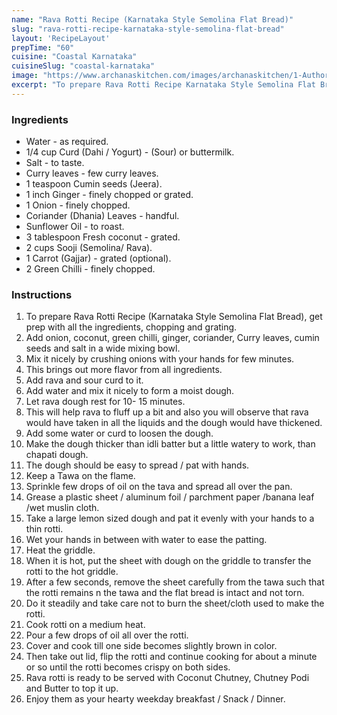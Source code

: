---
name: "Rava Rotti Recipe (Karnataka Style Semolina Flat Bread)"
slug: "rava-rotti-recipe-karnataka-style-semolina-flat-bread"
layout: 'RecipeLayout'
prepTime: "60"
cuisine: "Coastal Karnataka"
cuisineSlug: "coastal-karnataka"
image: "https://www.archanaskitchen.com/images/archanaskitchen/1-Author/Smitha_Kalluraya/Rava_Rotti_original1.jpg"
excerpt: "To prepare Rava Rotti Recipe Karnataka Style Semolina Flat Bread, get prep with all the ingredients, chopping and grating"
---

### Ingredients

- Water - as required.
- 1/4 cup Curd (Dahi / Yogurt) - (Sour) or buttermilk.
- Salt - to taste.
- Curry leaves - few curry leaves.
- 1 teaspoon Cumin seeds (Jeera).
- 1 inch Ginger - finely chopped or grated.
- 1 Onion - finely chopped.
- Coriander (Dhania) Leaves - handful.
- Sunflower Oil - to roast.
- 3 tablespoon Fresh coconut - grated.
- 2 cups Sooji (Semolina/ Rava).
- 1 Carrot (Gajjar) - grated (optional).
- 2 Green Chilli - finely chopped.

### Instructions

1. To prepare Rava Rotti Recipe (Karnataka Style Semolina Flat Bread), get prep with all the ingredients, chopping and grating.
1. Add onion, coconut, green chilli, ginger, coriander, Curry leaves, cumin seeds and salt in a wide mixing bowl.
1. Mix it nicely by crushing onions with your hands for few minutes.
1. This brings out more flavor from all ingredients.
1. Add rava and sour curd to it.
1. Add water and mix it nicely to form a moist dough.
1. Let rava dough rest for 10- 15 minutes.
1. This will help rava to fluff up a bit and also you will observe that rava would have taken in all the liquids and the dough would have thickened.
1. Add some water or curd to loosen the dough.
1. Make the dough thicker than idli batter but a little watery to work, than chapati dough.
1. The dough should be easy to spread / pat with hands.
1. Keep a Tawa on the flame.
1. Sprinkle few drops of oil on the tava and spread all over the pan.
1. Grease a plastic sheet / aluminum foil / parchment paper /banana leaf /wet muslin cloth.
1. Take a large lemon sized dough and pat it evenly with your hands to a thin rotti.
1. Wet your hands in between with water to ease the patting.
1. Heat the griddle.
1. When it is hot, put the sheet with dough on the griddle to transfer the rotti to the hot griddle.
1. After a few seconds, remove the sheet carefully from the tawa such that the rotti remains n the tawa and the flat bread is intact and not torn.
1. Do it steadily and take care not to burn the sheet/cloth used to make the rotti.
1. Cook rotti on a medium heat.
1. Pour a few drops of oil all over the rotti.
1. Cover and cook till one side becomes slightly brown in color.
1. Then take out lid, flip the rotti and continue cooking for about a minute or so until the rotti becomes crispy on both sides.
1. Rava rotti is ready to be served with Coconut Chutney, Chutney Podi and Butter to top it up.
1. Enjoy them as your hearty weekday breakfast / Snack / Dinner.
